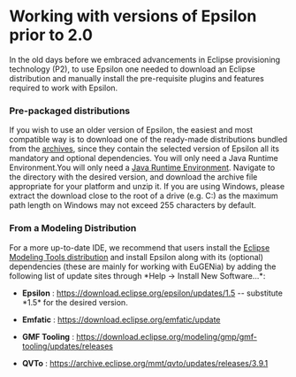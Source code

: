 = Working with versions of Epsilon prior to 2.0 =
In the old days before we embraced advancements in Eclipse provisioning technology (P2), to use Epsilon one needed to download an Eclipse distribution and manually install the pre-requisite plugins and features required to work with Epsilon.

=== Pre-packaged distributions ===
If you wish to use an older version of Epsilon, the easiest and most compatible way is to download one of the ready-made distributions bundled from the [[https://archive.eclipse.org/epsilon/|archives]], since they contain the selected version of Epsilon all its mandatory and optional dependencies. You will only need a Java Runtime Environment.You will only need a [[https://adoptopenjdk.net|Java Runtime Environment]]. Navigate to the directory with the desired version, and download the archive file appropriate for your platform and unzip it. If you are using Windows, please extract the download close to the root of a drive (e.g. C:) as the maximum path length on Windows may not exceed 255 characters by default.

=== From a Modeling Distribution ===
For a more up-to-date IDE, we recommend that users install the [[https://www.eclipse.org/downloads/packages/release/2020-03/r/eclipse-modeling-tools|Eclipse Modeling Tools distribution]] and install Epsilon along with its (optional) dependencies (these are mainly for working with EuGENia) by adding the following list of update sites through *Help -> Install New Software...*:

* '''Epsilon''' : [[https://download.eclipse.org/epsilon/updates/1.5]] -- substitute *1.5* for the desired version.

* '''Emfatic''' : [[https://download.eclipse.org/emfatic/update]]

* '''GMF Tooling''' : [[https://download.eclipse.org/modeling/gmp/gmf-tooling/updates/releases]]

* '''QVTo''' : [[https://archive.eclipse.org/mmt/qvto/updates/releases/3.9.1]]
